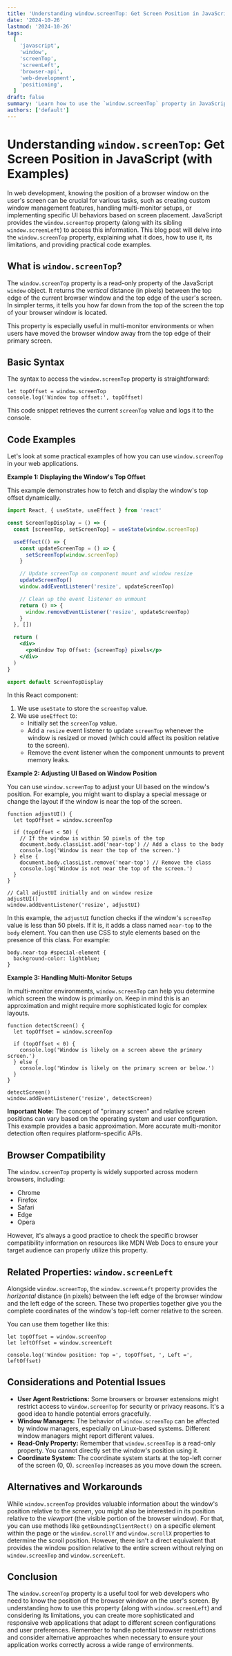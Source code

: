 ```yaml
---
title: 'Understanding window.screenTop: Get Screen Position in JavaScript (with Examples)'
date: '2024-10-26'
lastmod: '2024-10-26'
tags:
  [
    'javascript',
    'window',
    'screenTop',
    'screenLeft',
    'browser-api',
    'web-development',
    'positioning',
  ]
draft: false
summary: 'Learn how to use the `window.screenTop` property in JavaScript to determine the vertical distance of the current window from the top edge of the screen. Explore practical examples and browser compatibility details.'
authors: ['default']
---
```


# Understanding `window.screenTop`: Get Screen Position in JavaScript (with Examples)

In web development, knowing the position of a browser window on the user's screen can be crucial for various tasks, such as creating custom window management features, handling multi-monitor setups, or implementing specific UI behaviors based on screen placement. JavaScript provides the `window.screenTop` property (along with its sibling `window.screenLeft`) to access this information. This blog post will delve into the `window.screenTop` property, explaining what it does, how to use it, its limitations, and providing practical code examples.

## What is `window.screenTop`?

The `window.screenTop` property is a read-only property of the JavaScript `window` object. It returns the _vertical_ distance (in pixels) between the top edge of the current browser window and the top edge of the user's screen. In simpler terms, it tells you how far down from the top of the screen the top of your browser window is located.

This property is especially useful in multi-monitor environments or when users have moved the browser window away from the top edge of their primary screen.

## Basic Syntax

The syntax to access the `window.screenTop` property is straightforward:

```plaintext
let topOffset = window.screenTop
console.log('Window top offset:', topOffset)
```

This code snippet retrieves the current `screenTop` value and logs it to the console.

## Code Examples

Let's look at some practical examples of how you can use `window.screenTop` in your web applications.

**Example 1: Displaying the Window's Top Offset**

This example demonstrates how to fetch and display the window's top offset dynamically.

```jsx
import React, { useState, useEffect } from 'react'

const ScreenTopDisplay = () => {
  const [screenTop, setScreenTop] = useState(window.screenTop)

  useEffect(() => {
    const updateScreenTop = () => {
      setScreenTop(window.screenTop)
    }

    // Update screenTop on component mount and window resize
    updateScreenTop()
    window.addEventListener('resize', updateScreenTop)

    // Clean up the event listener on unmount
    return () => {
      window.removeEventListener('resize', updateScreenTop)
    }
  }, [])

  return (
    <div>
      <p>Window Top Offset: {screenTop} pixels</p>
    </div>
  )
}

export default ScreenTopDisplay
```

In this React component:

1.  We use `useState` to store the `screenTop` value.
2.  We use `useEffect` to:
    - Initially set the `screenTop` value.
    - Add a `resize` event listener to update `screenTop` whenever the window is resized or moved (which could affect its position relative to the screen).
    - Remove the event listener when the component unmounts to prevent memory leaks.

**Example 2: Adjusting UI Based on Window Position**

You can use `window.screenTop` to adjust your UI based on the window's position. For example, you might want to display a special message or change the layout if the window is near the top of the screen.

```plaintext
function adjustUI() {
  let topOffset = window.screenTop

  if (topOffset < 50) {
    // If the window is within 50 pixels of the top
    document.body.classList.add('near-top') // Add a class to the body
    console.log('Window is near the top of the screen.')
  } else {
    document.body.classList.remove('near-top') // Remove the class
    console.log('Window is not near the top of the screen.')
  }
}

// Call adjustUI initially and on window resize
adjustUI()
window.addEventListener('resize', adjustUI)
```

In this example, the `adjustUI` function checks if the window's `screenTop` value is less than 50 pixels. If it is, it adds a class named `near-top` to the `body` element. You can then use CSS to style elements based on the presence of this class. For example:

```plaintext
body.near-top #special-element {
  background-color: lightblue;
}
```

**Example 3: Handling Multi-Monitor Setups**

In multi-monitor environments, `window.screenTop` can help you determine which screen the window is primarily on. Keep in mind this is an approximation and might require more sophisticated logic for complex layouts.

```plaintext
function detectScreen() {
  let topOffset = window.screenTop

  if (topOffset < 0) {
    console.log('Window is likely on a screen above the primary screen.')
  } else {
    console.log('Window is likely on the primary screen or below.')
  }
}

detectScreen()
window.addEventListener('resize', detectScreen)
```

**Important Note:** The concept of "primary screen" and relative screen positions can vary based on the operating system and user configuration. This example provides a basic approximation. More accurate multi-monitor detection often requires platform-specific APIs.

## Browser Compatibility

The `window.screenTop` property is widely supported across modern browsers, including:

- Chrome
- Firefox
- Safari
- Edge
- Opera

However, it's always a good practice to check the specific browser compatibility information on resources like MDN Web Docs to ensure your target audience can properly utilize this property.

## Related Properties: `window.screenLeft`

Alongside `window.screenTop`, the `window.screenLeft` property provides the _horizontal_ distance (in pixels) between the left edge of the browser window and the left edge of the screen. These two properties together give you the complete coordinates of the window's top-left corner relative to the screen.

You can use them together like this:

```plaintext
let topOffset = window.screenTop
let leftOffset = window.screenLeft

console.log('Window position: Top =', topOffset, ', Left =', leftOffset)
```

## Considerations and Potential Issues

- **User Agent Restrictions:** Some browsers or browser extensions might restrict access to `window.screenTop` for security or privacy reasons. It's a good idea to handle potential errors gracefully.
- **Window Managers:** The behavior of `window.screenTop` can be affected by window managers, especially on Linux-based systems. Different window managers might report different values.
- **Read-Only Property:** Remember that `window.screenTop` is a read-only property. You cannot directly set the window's position using it.
- **Coordinate System:** The coordinate system starts at the top-left corner of the screen (0, 0). `screenTop` increases as you move down the screen.

## Alternatives and Workarounds

While `window.screenTop` provides valuable information about the window's position relative to the _screen_, you might also be interested in its position relative to the _viewport_ (the visible portion of the browser window). For that, you can use methods like `getBoundingClientRect()` on a specific element within the page or the `window.scrollY` and `window.scrollX` properties to determine the scroll position. However, there isn't a direct equivalent that provides the window position relative to the entire screen without relying on `window.screenTop` and `window.screenLeft`.

## Conclusion

The `window.screenTop` property is a useful tool for web developers who need to know the position of the browser window on the user's screen. By understanding how to use this property (along with `window.screenLeft`) and considering its limitations, you can create more sophisticated and responsive web applications that adapt to different screen configurations and user preferences. Remember to handle potential browser restrictions and consider alternative approaches when necessary to ensure your application works correctly across a wide range of environments.
